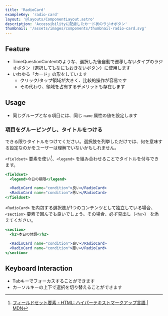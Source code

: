 ```yaml
---
title: 'RadioCard'
exampleKey: 'radio-card'
layout: '@layouts/ComponentLayout.astro'
description: 'Accessibilityに配慮したカード状のラジオボタン'
thumbnail: '/assets/images/components/thumbnail-radio-card.svg'
---
```



## Feature

- TimeQuestionContentのような、選択した後自動で遷移しないタイプのラジオボタン（選択してもなにもおきないボタン）に使用します
- いわゆる「カード」の形をしています
  - クリック/タップ領域が大きく、比較的操作が容易です
  - その代わり、領域を占有するデメリットも存在します

<SelectingFormComponents />

## Usage

- 同じグループとなる項目には、同じ `name` 属性の値を設定します

### 項目をグルーピングし、タイトルをつける

できる限りタイトルをつけてください。選択肢を列挙しただけでは、何を意味する設定なのかをユーザーは理解でいないかもしれません。

`<fieldset>` 要素を使い[^mdn-fieldset]、`<legend>` を組み合わせることでタイトルを付与できます。

[^mdn-fieldset]: [フィールドセット要素 - HTML: ハイパーテキストマークアップ言語 | MDN](https://developer.mozilla.org/ja/docs/Web/HTML/Element/fieldset)

```jsx
<fieldset>
  <legend>今日の期限</legend>

  <RadioCard name="condition">良い</RadioCard>
  <RadioCard name="condition">悪い</RadioCard>
</fieldset>
```

`<RadioCard>` を内包する選択肢が1つのコンテンツとして独立している場合、`<section>` 要素で囲んでも良いでしょう。その場合、必ず見出し（`<hx>`） を添えてください。

```jsx
<section>
  <h2>本日の体調</h2>

  <RadioCard name="condition">良い</RadioCard>
  <RadioCard name="condition">悪い</RadioCard>
</section>
```

## Keyboard Interaction

- <kbd>Tab</kbd>キーでフォーカスすることができます
- カーソルキーの上下で選択を切り替えることができます
